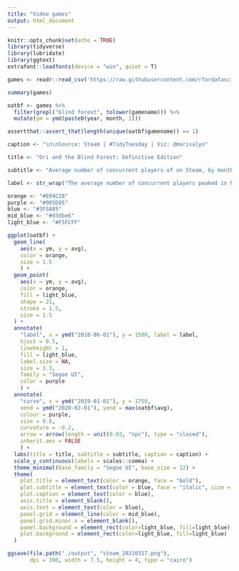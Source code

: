 ```yaml
---
title: "Video games"
output: html_document
---
```


```r
knitr::opts_chunk$set(echo = TRUE)
library(tidyverse)
library(lubridate)
library(ggtext)
extrafont::loadfonts(device = "win", quiet = T)

games <- readr::read_csv('https://raw.githubusercontent.com/rfordatascience/tidytuesday/master/data/2021/2021-03-16/games.csv')


```

```r
summary(games)
```

```r
oatbf <- games %>%
  filter(grepl("blind forest", tolower(gamename))) %>%
  mutate(ym = ymd(paste0(year, month, 1)))

assertthat::assert_that(length(unique(oatbf$gamename)) == 1)
```

```r
caption <- "\n\nSource: Steam | #TidyTuesday | Viz: @marisalyn"

title <- "Ori and the Blind Forest: Definitive Edition"

subtitle <- "Average number of concurrent players of on Steam, by month"

label <- str_wrap("The average number of concurrent players peaked in March 2020, coninciding with the release date of the game's sequel, Ori and the Will of the Wisps, and global lockdowns due to the COVID-19 pandemic", 50)

orange <- "#E04C28"
purple <- "#905D95"
blue <- "#3F5A85"
mid_blue <- "#d3dbe6"
light_blue <- "#F5FCFF"

ggplot(oatbf) +
  geom_line(
    aes(x = ym, y = avg), 
    color = orange, 
    size = 1.5
    ) + 
  geom_point(
    aes(x = ym, y = avg), 
    color = orange, 
    fill = light_blue,
    shape = 21,
    stroke = 1.5,
    size = 1.5
  ) + 
  annotate(
    "label", x = ymd("2018-06-01"), y = 1500, label = label, 
    hjust = 0.5, 
    lineheight = 1, 
    fill = light_blue,
    label.size = NA,
    size = 3.3, 
    family = "Segoe UI", 
    color = purple
    ) + 
  annotate(
    "curve", x = ymd("2019-01-01"), y = 1750, 
    xend = ymd("2020-02-01"), yend = max(oatbf$avg),
    colour = purple,
    size = 0.8,
    curvature = -0.2,
    arrow = arrow(length = unit(0.03, "npc"), type = "closed"),
    inherit.aes = FALSE
    ) + 
  labs(title = title, subtitle = subtitle, caption = caption) + 
  scale_y_continuous(labels = scales::comma) +
  theme_minimal(base_family = "Segoe UI", base_size = 12) + 
  theme(
    plot.title = element_text(color = orange, face = "bold"), 
    plot.subtitle = element_text(color = blue, face = "italic", size = 10),
    plot.caption = element_text(color = blue), 
    axis.title = element_blank(),
    axis.text = element_text(color = blue),
    panel.grid = element_line(color = mid_blue),
    panel.grid.minor.x = element_blank(),
    panel.background = element_rect(color=light_blue, fill=light_blue),
    plot.background = element_rect(color=light_blue, fill=light_blue)
  )

ggsave(file.path("./output", "steam_20210317.png"), 
       dpi = 300, width = 7.5, height = 4, type = "cairo")
```


